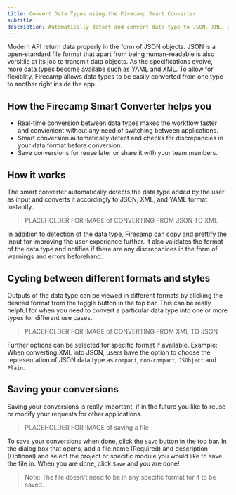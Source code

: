 ```yaml
---
title: Convert Data Types using the Firecamp Smart Converter
subtitle:
description: Automatically detect and convert data type to JSON, XML, and YAML format right in the Firecamp app.
---
```


Modern API return data properly in the form of JSON objects. JSON is a open-standard file format that apart from being human-readable is also versitile at its job to transmit data objects. As the specifications evolve, more data types become availabe such as YAML and XML. To allow for flexiblity, Firecamp allows data types to be easily converted from one type to another right inside the app.


## How the Firecamp Smart Converter helps you

- Real-time conversion between data types makes the workflow faster and convienient without any need of switching between applications.
- Smart conversion automatically detect and checks for discrepancies in your data format before conversion.
- Save conversions for reuse later or share it with your team members.


## How it works

The smart converter automatically detects the data type added by the user as input and converts it accordingly to JSON, XML, and YAML format instantly.

> PLACEHOLDER FOR IMAGE of CONVERTING FROM JSON TO XML

In addition to detection of the data type, Firecamp can copy and prettify the input for improving the user experience further. It also validates the format of the data type and notifies if there are any discrepanices in the form of warnings and errors beforehand.


## Cycling between different formats and styles

Outputs of the data type can be viewed in different formats by clicking the desired format from the toggle button in the top bar. This can be really helpful for when you need to convert a particular data type into one or more types for different use cases.

> PLACEHOLDER FOR IMAGE of CONVERTING FROM XML TO JSON

Further options can be selected for specific format if available. Example: When converting XML into JSON, users have the option to choose the representation of JSON data type as `compact`, `non-compact`, `JSObject` and `Plain`.


## Saving your conversions

Saving your conversions is really important, if in the future you like to reuse or modify your requests for other applications.

> PLACEHOLDER FOR IMAGE of saving a file

To save your conversions when done, click the `Save` button in the top bar. In the dialog box that opens, add a file name (Required) and description (Optional) and select the project or specific module you would like to save the file in. When you are done, click `Save` and you are done!

> Note: The file doesn't need to be in any specific format for it to be saved.

